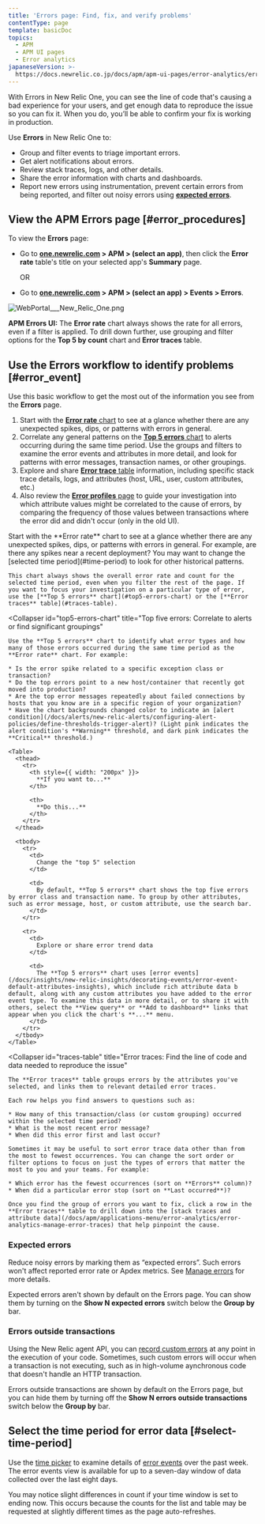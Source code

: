 ```yaml
---
title: 'Errors page: Find, fix, and verify problems'
contentType: page
template: basicDoc
topics:
  - APM
  - APM UI pages
  - Error analytics
japaneseVersion: >-
  https://docs.newrelic.co.jp/docs/apm/apm-ui-pages/error-analytics/errors-page-find-fix-verify-problems
---
```


With Errors in New Relic One, you can see the line of code that's causing a bad experience for your users, and get enough data to reproduce the issue so you can fix it. When you do, you’ll be able to confirm your fix is working in production.

Use **Errors** in New Relic One to:

* Group and filter events to triage important errors.
* Get alert notifications about errors.
* Review stack traces, logs, and other details.
* Share the error information with charts and dashboards.
* Report new errors using instrumentation, prevent certain errors from being reported, and filter out noisy errors using [**expected errors**](#expected-errors).

## View the APM Errors page [#error_procedures]

To view the **Errors** page:

* Go to **[one.newrelic.com](https://one.newrelic.com) > APM > (select an app)**, then click the **Error rate** table's title on your selected app's **Summary** page.

  OR
* Go to **[one.newrelic.com](https://one.newrelic.com) > APM > (select an app) > Events > Errors**.

![WebPortal\_\_\_New_Relic_One.png](./images/WebPortal___New_Relic_One.png "WebPortal___New_Relic_One.png")

**APM Errors UI:** The **Error rate** chart always shows the rate for all errors, even if a filter is applied. To drill down further, use grouping and filter options for the **Top 5 by count** chart and **Error traces** table.

## Use the Errors workflow to identify problems [#error_event]

Use this basic workflow to get the most out of the information you see from the **Errors** page.

1. Start with the [**Error rate** chart](#error-rate-chart) to see at a glance whether there are any unexpected spikes, dips, or patterns with errors in general.
2. Correlate any general patterns on the [**Top 5 errors** chart](#top5-errors-chart) to alerts occurring during the same time period. Use the groups and filters to examine the error events and attributes in more detail, and look for patterns with error messages, transaction names, or other groupings.
3. Explore and share [**Error trace** table](#traces-table) information, including specific stack trace details, logs, and attributes (host, URL, user, custom attributes, etc.)
4. Also review the [**Error profiles** page](/docs/apm/applications-menu/error-analytics/apm-error-profiles-troubleshoot-trends) to guide your investigation into which attribute values might be correlated to the cause of errors, by comparing the frequency of those values between transactions where the error did and didn't occur (only in the old UI).

<CollapserGroup>
  <Collapser
    id="error-rate-chart"
    title="Error rate chart: See patterns immediately"
  >
    Start with the **Error rate** chart to see at a glance whether there are any unexpected spikes, dips, or patterns with errors in general. For example, are there any spikes near a recent deployment? You may want to change the [selected time period](#time-period) to look for other historical patterns.

    This chart always shows the overall error rate and count for the selected time period, even when you filter the rest of the page. If you want to focus your investigation on a particular type of error, use the [**Top 5 errors** chart](#top5-errors-chart) or the [**Error traces** table](#traces-table).
  </Collapser>

  <Collapser
    id="top5-errors-chart"
    title="Top five errors: Correlate to alerts or find significant groupings"
  >
    Use the **Top 5 errors** chart to identify what error types and how many of those errors occurred during the same time period as the **Error rate** chart. For example:

    * Is the error spike related to a specific exception class or transaction?
    * Do the top errors point to a new host/container that recently got moved into production?
    * Are the top error messages repeatedly about failed connections by hosts that you know are in a specific region of your organization?
    * Have the chart backgrounds changed color to indicate an [alert condition](/docs/alerts/new-relic-alerts/configuring-alert-policies/define-thresholds-trigger-alert)? (Light pink indicates the alert condition's **Warning** threshold, and dark pink indicates the **Critical** threshold.)

    <Table>
      <thead>
        <tr>
          <th style={{ width: "200px" }}>
            **If you want to...**
          </th>

          <th>
            **Do this...**
          </th>
        </tr>
      </thead>

      <tbody>
        <tr>
          <td>
            Change the "top 5" selection
          </td>

          <td>
            By default, **Top 5 errors** chart shows the top five errors by error class and transaction name. To group by other attributes, such as error message, host, or custom attribute, use the search bar.
          </td>
        </tr>

        <tr>
          <td>
            Explore or share error trend data
          </td>

          <td>
            The **Top 5 errors** chart uses [error events](/docs/insights/new-relic-insights/decorating-events/error-event-default-attributes-insights), which include rich attribute data b default, along with any custom attributes you have added to the error event type. To examine this data in more detail, or to share it with others, select the **View query** or **Add to dashboard** links that appear when you click the chart's **...** menu.
          </td>
        </tr>
      </tbody>
    </Table>
  </Collapser>

  <Collapser
    id="traces-table"
    title="Error traces: Find the line of code and data needed to reproduce the issue"
  >
    The **Error traces** table groups errors by the attributes you've selected, and links them to relevant detailed error traces.

    Each row helps you find answers to questions such as:

    * How many of this transaction/class (or custom grouping) occurred within the selected time period?
    * What is the most recent error message?
    * When did this error first and last occur?

    Sometimes it may be useful to sort error trace data other than from the most to fewest occurrences. You can change the sort order or filter options to focus on just the types of errors that matter the most to you and your teams. For example:

    * Which error has the fewest occurrences (sort on **Errors** column)?
    * When did a particular error stop (sort on **Last occurred**)?

    Once you find the group of errors you want to fix, click a row in the **Error traces** table to drill down into the [stack traces and attribute data](/docs/apm/applications-menu/error-analytics/error-analytics-manage-error-traces) that help pinpoint the cause.
  </Collapser>
</CollapserGroup>

### Expected errors

Reduce noisy errors by marking them as “expected errors”. Such errors won't affect reported error rate or Apdex metrics. See [Manage errors](/docs/agents/manage-apm-agents/agent-data/manage-errors-apm-collect-ignore-or-mark-expected#expected) for more details.

Expected errors aren't shown by default on the Errors page. You can show them by turning on the **Show N expected errors** switch below the **Group by** bar.

### Errors outside transactions

Using the New Relic agent API, you can [record custom errors](/docs/agents/manage-apm-agents/agent-data/manage-errors-apm-collect-ignore-or-mark-expected#error-collection) at any point in the execution of your code. Sometimes, such custom errors will occur when a transaction is not executing, such as in high-volume aynchronous code that doesn't handle an HTTP transaction.

Errors outside transactions are shown by default on the Errors page, but you can hide them by turning off the **Show N errors outside transactions** switch below the **Group by** bar.

## Select the time period for error data [#select-time-period]

Use the [time picker](/docs/new-relic-one/use-new-relic-one/ui-data/basic-ui-features) to examine details of [error events](/docs/insights/insights-data-sources/default-data/apm-default-events-insights) over the past week. The error events view is available for up to a seven-day window of data collected over the last eight days.

You may notice slight differences in count if your time window is set to ending now. This occurs because the counts for the list and table may be requested at slightly different times as the page auto-refreshes.
